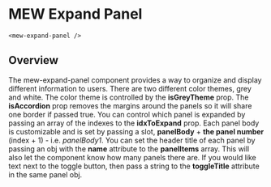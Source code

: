 

# MEW Expand Panel  
`<mew-expand-panel />`

## Overview
The mew-expand-panel component provides a way to organize and display different information to users. There are two different color themes, grey and white. 
The color theme is controlled by the **isGreyTheme** prop. The **isAccordion** prop removes the margins around the panels so it will share one border if passed true.
You can control which panel is expanded by passing an array of the indexes to the **idxToExpand** prop. Each panel body is customizable and is set by passing a slot, **panelBody** + **the panel number** (index + 1) - i.e. *panelBody1*.
You can set the header title of each panel by passing an obj with the **name** attribute to the **panelItems** array. This will also let the component know how many panels there are. If you would like text next to the toggle button,
then pass a string to the **toggleTitle** attribute in the same panel obj.
<Props of={MewExpandPanel} />
<Preview><Story id="mewexpandpanel--mew-expand-panel" /></Preview>

